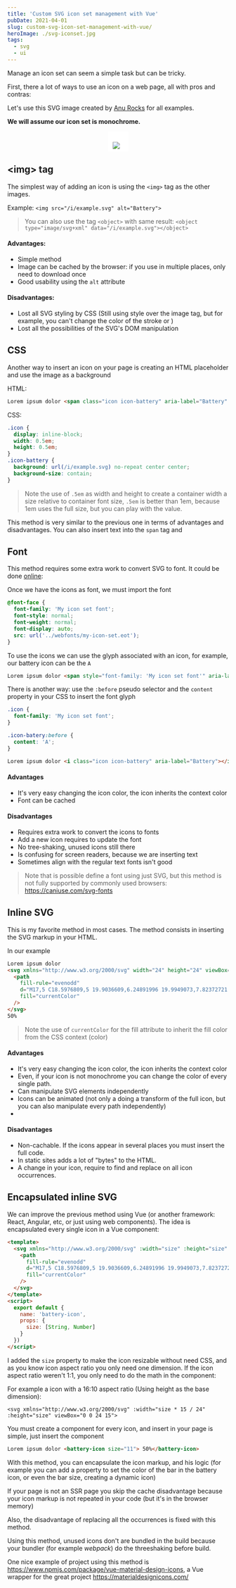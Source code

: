 ```yaml
---
title: 'Custom SVG icon set management with Vue'
pubDate: 2021-04-01
slug: custom-svg-icon-set-management-with-vue/
heroImage: ./svg-iconset.jpg
tags:
  - svg
  - ui
---
```


Manage an icon set can seem a simple task but can be tricky.

First, there a lot of ways to use an icon on a web page, all with pros and contras:

Let's use this SVG image created by [Anu Rocks](https://freeicons.io/profile/730) for all examples.

**We will assume our icon set is monochrome.**

<div style="background: #fff; display: block; padding: 10px; width: 25px; height: 25px; margin: auto;">

[![](example.svg)](https://freeicons.io/common-ui-icons/battery-medium-icon-54110)

</div>

## \<img\> tag

The simplest way of adding an icon is using the `<img>` tag as the other images.

Example: `<img src="/i/example.svg" alt="Battery">`

> You can also use the tag `<object>` with same result: `<object type="image/svg+xml" data="/i/example.svg"></object>`

#### Advantages:

- Simple method
- Image can be cached by the browser: if you use in multiple places, only need to download once
- Good usability using the `alt` attribute

#### Disadvantages:

- Lost all SVG styling by CSS (Still using style over the image tag, but for example, you can't change the color of the stroke or )
- Lost all the possibilities of the SVG's DOM manipulation

## CSS

Another way to insert an icon on your page is creating an HTML placeholder and use the image as a background

HTML:

```html
Lorem ipsum dolor <span class="icon icon-battery" aria-label="Battery" title="Battery"></span> 50%
```

CSS:

```css
.icon {
  display: inline-block;
  width: 0.5em;
  height: 0.5em;
}
.icon-battery {
  background: url(/i/example.svg) no-repeat center center;
  background-size: contain;
}
```

> Note the use of `.5em` as width and height to create a container width a size relative to container font size, `.5em` is better than 1em, because 1em uses the full size, but you can play with the value.

This method is very similar to the previous one in terms of advantages and disadvantages.
You can also insert text into the `span` tag and

## Font

This method requires some extra work to convert SVG to font. It could be done [online](https://glyphter.com/):

Once we have the icons as font, we must import the font

```css
@font-face {
  font-family: 'My icon set font';
  font-style: normal;
  font-weight: normal;
  font-display: auto;
  src: url('../webfonts/my-icon-set.eot');
}
```

To use the icons we can use the glyph associated with an icon, for example, our battery icon can be the `A`

```html
Lorem ipsum dolor <span style="font-family: 'My icon set font'" aria-label="Battery">A</span> 50%
```

There is another way: use the `:before` pseudo selector and the `content` property in your CSS to insert the font glyph

```css
.icon {
  font-family: 'My icon set font';
}

.icon-batery:before {
  content: 'A';
}
```

```html
Lorem ipsum dolor <i class="icon icon-battery" aria-label="Battery"></i> 50%
```

#### Advantages

- It's very easy changing the icon color, the icon inherits the context color
- Font can be cached

#### Disadvantages

- Requires extra work to convert the icons to fonts
- Add a new icon requires to update the font
- No tree-shaking, unused icons still there
- Is confusing for screen readers, because we are inserting text
- Sometimes align with the regular text fonts isn't good

> Note that is possible define a font using just SVG, but this method is not fully supported by commonly used browsers: https://caniuse.com/svg-fonts

## Inline SVG

This is my favorite method in most cases. The method consists in inserting the SVG markup in your HTML.

In our example

```html
Lorem ipsum dolor
<svg xmlns="http://www.w3.org/2000/svg" width="24" height="24" viewBox="0 0 24 24">
  <path
    fill-rule="evenodd"
    d="M17,5 C18.5976809,5 19.9036609,6.24891996 19.9949073,7.82372721 L20,8 L20,8.17 L20.1933113,8.24671351 C21.1458614,8.66012858 21.8418803,9.55339202 21.9763495,10.6214854 L21.9949073,10.8237272 L22,11 L22,13 C22,14.2181391 21.2716631,15.274045 20.201161,15.7433631 L20,15.822 L20,16 C20,17.5385075 18.8418794,18.8065215 17.3498634,18.9798168 L17.1762728,18.9949073 L17,19 L5,19 C3.40231912,19 2.09633912,17.75108 2.00509269,16.1762728 L2,16 L2,8 C2,6.40231912 3.24891996,5.09633912 4.82372721,5.00509269 L5,5 L17,5 Z M17,7 L5,7 C4.48716416,7 4.06449284,7.38604019 4.00672773,7.88337887 L4,8 L4,16 C4,16.5128358 4.38604019,16.9355072 4.88337887,16.9932723 L5,17 L17,17 C17.5128358,17 17.9355072,16.6139598 17.9932723,16.1166211 L18,16 L18,15 C18,14.5004355 18.3670085,14.0840077 18.8498945,14.0112465 L18.9632725,14.0006747 L19.075685,13.9972247 C19.5546159,13.9618905 19.9369487,13.5888432 19.9929352,13.1192658 L20,13 L20,11 C20,10.4871642 19.6139598,10.0644928 19.1166211,10.0067277 L18.8833789,9.99327227 C18.424297,9.93995063 18.0600494,9.57570299 18.0067277,9.11662113 L18,9 L18,8 C18,7.48716416 17.6139598,7.06449284 17.1166211,7.00672773 L17,7 Z M11,9 C11.5522847,9 12,9.44771525 12,10 L12,14 C12,14.5522847 11.5522847,15 11,15 L7,15 C6.44771525,15 6,14.5522847 6,14 L6,10 C6,9.44771525 6.44771525,9 7,9 L11,9 Z"
    fill="currentColor"
  />
</svg>
50%
```

> Note the use of `currentColor` for the fill attribute to inherit the fill color from the CSS context (color)

#### Advantages

- It's very easy changing the icon color, the icon inherits the context color
- Even, if your icon is not monochrome you can change the color of every single path.
- Can manipulate SVG elements independently
- Icons can be animated (not only a doing a transform of the full icon, but you can also manipulate every path independently)
-

#### Disadvantages

- Non-cachable. If the icons appear in several places you must insert the full code.
- In static sites adds a lot of "bytes" to the HTML.
- A change in your icon, require to find and replace on all icon occurrences.

## Encapsulated inline SVG

We can improve the previous method using Vue (or another framework: React, Angular, etc, or just using web components). The idea is encapsulated every single icon in a Vue component:

```html
<template>
  <svg xmlns="http://www.w3.org/2000/svg" :width="size" :height="size" viewBox="0 0 24 24">
    <path
      fill-rule="evenodd"
      d="M17,5 C18.5976809,5 19.9036609,6.24891996 19.9949073,7.82372721 L20,8 L20,8.17 L20.1933113,8.24671351 C21.1458614,8.66012858 21.8418803,9.55339202 21.9763495,10.6214854 L21.9949073,10.8237272 L22,11 L22,13 C22,14.2181391 21.2716631,15.274045 20.201161,15.7433631 L20,15.822 L20,16 C20,17.5385075 18.8418794,18.8065215 17.3498634,18.9798168 L17.1762728,18.9949073 L17,19 L5,19 C3.40231912,19 2.09633912,17.75108 2.00509269,16.1762728 L2,16 L2,8 C2,6.40231912 3.24891996,5.09633912 4.82372721,5.00509269 L5,5 L17,5 Z M17,7 L5,7 C4.48716416,7 4.06449284,7.38604019 4.00672773,7.88337887 L4,8 L4,16 C4,16.5128358 4.38604019,16.9355072 4.88337887,16.9932723 L5,17 L17,17 C17.5128358,17 17.9355072,16.6139598 17.9932723,16.1166211 L18,16 L18,15 C18,14.5004355 18.3670085,14.0840077 18.8498945,14.0112465 L18.9632725,14.0006747 L19.075685,13.9972247 C19.5546159,13.9618905 19.9369487,13.5888432 19.9929352,13.1192658 L20,13 L20,11 C20,10.4871642 19.6139598,10.0644928 19.1166211,10.0067277 L18.8833789,9.99327227 C18.424297,9.93995063 18.0600494,9.57570299 18.0067277,9.11662113 L18,9 L18,8 C18,7.48716416 17.6139598,7.06449284 17.1166211,7.00672773 L17,7 Z M11,9 C11.5522847,9 12,9.44771525 12,10 L12,14 C12,14.5522847 11.5522847,15 11,15 L7,15 C6.44771525,15 6,14.5522847 6,14 L6,10 C6,9.44771525 6.44771525,9 7,9 L11,9 Z"
      fill="currentColor"
    />
  </svg>
</template>
<script>
  export default {
    name: 'battery-icon',
    props: {
      size: [String, Number]
    }
  })
</script>
```

I added the `size` property to make the icon resizable without need CSS, and as you know icon aspect ratio you only need one dimension.
If the icon aspect ratio weren't 1:1, you only need to do the math in the component:

For example a icon with a 16:10 aspect ratio (Using height as the base dimension):

```
<svg xmlns="http://www.w3.org/2000/svg" :width="size * 15 / 24" :height="size" viewBox="0 0 24 15">
```

You must create a component for every icon, and insert in your page is simple, just insert the component

```html
Lorem ipsum dolor <battery-icon size="11"> 50%</battery-icon>
```

With this method, you can encapsulate the icon markup, and his logic (for example you can add a property to set the color of the bar in the battery icon, or even the bar size, creating a dynamic icon)

If your page is not an SSR page you skip the cache disadvantage because your icon markup is not repeated in your code (but it's in the browser memory)

Also, the disadvantage of replacing all the occurrences is fixed with this method.

Using this method, unused icons don't are bundled in the build because your bundler (for example _webpack_) do the threeshaking before build.

One nice example of project using this method is https://www.npmjs.com/package/vue-material-design-icons, a Vue wrapper for the great project https://materialdesignicons.com/
